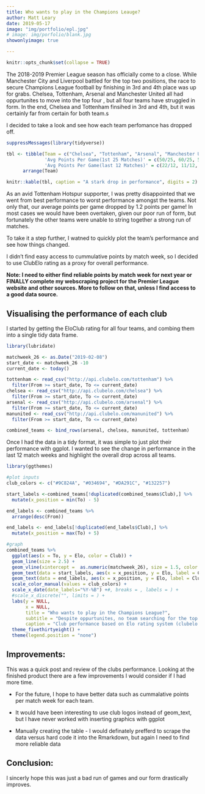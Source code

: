 ```yaml
---
title: Who wants to play in the Champions Leauge?
author: Matt Leary
date: 2019-05-17
image: "img/portfolio/epl.jpg"
# image: img/porfolio/blank.jpg
showonlyimage: true

---
```


```r
knitr::opts_chunk$set(collapse = TRUE)
```

The 2018-2019 Premier League season has officially come to a close.  While Manchester City and Liverpool battled for the top two positions, the race to secure Champions League football by finishing in 3rd and 4th place was up for grabs.  Chelsea, Tottenham, Arsenal and Manchester United all had oppurtunites to move into the top four , but all four teams have struggled in form.  In the end, Chelsea and Tottenham finsihed in 3rd and 4th, but it was certainly far from certain for both team.s


I decided to take a look and see how each team perfomance has dropped off. 

```r
suppressMessages(library(tidyverse))

tbl <- tibble(Team = c("Chelsea", "Tottenham", "Arsenal", "Manchester United"),
              'Avg Points Per Game(1st 25 Matches)' = c(50/25, 60/25, 50/25, 51/25),
              'Avg Points Per Game(last 12 Matches)' = c(22/12, 11/12, 20/12, 15/12)) %>% 
      arrange(Team)

knitr::kable(tbl, caption = "A stark drop in performance", digits = 2)             
```

As an avid Tottenham Hotspur supporter, I was pretty disappointed that we went from best performance to worst performance amongst the teams.  Not only that, our average points  per game dropped by 1.2 points per game!  In most cases we would have been overtaken, given our poor run of form, but fortunately the other teams were unable to  string together a strong run of matches.

To take it a step further, I watned to quickly plot the team's performance and see how things changed.

I didn't find easy access to cummulative points by match week, so I decided to use ClubElo rating as a proxy for overall performance.

**Note: I need to either find reliable points by match week for next year or FINALLY complete my webscraping project for the Premier League website and other sources.  More to follow on that, unless I find access to a good data source.**

## Visualising the performance of each club

I started by getting the EloClub rating for all four teams, and combing them into a single tidy data frame.

```r
library(lubridate)

matchweek_26 <- as.Date("2019-02-08")
start_date <- matchweek_26 -10
current_date <- today()

tottenham <- read_csv("http://api.clubelo.com/tottenham") %>% 
  filter(From >= start_date, To <= current_date) 
chelsea <- read_csv("http://api.clubelo.com/chelsea") %>% 
  filter(From >= start_date, To <= current_date) 
arsenal <- read_csv("http://api.clubelo.com/arsenal") %>% 
  filter(From >= start_date, To <= current_date)
manunited <- read_csv("http://api.clubelo.com/manunited") %>% 
  filter(From >= start_date, To <= current_date)

combined_teams <- bind_rows(arsenal, chelsea, manunited, tottenham)
```

Once I had the data in a tidy format, it was simple to just plot their performance with ggplot.  I wanted to see the change in performance in the last 12 match weeks and highlight the overall drop across all teams.


```r
library(ggthemes)

#plot inputs
club_colors <- c("#9C824A", "#034694", "#DA291C", "#132257")

start_labels <-combined_teams[!duplicated(combined_teams$Club),] %>% 
  mutate(x_position = min(To) - 5)

end_labels <- combined_teams %>% 
  arrange(desc(From))

end_labels <- end_labels[!duplicated(end_labels$Club),] %>% 
  mutate(x_position = max(To) + 5)

#graph
combined_teams %>% 
  ggplot(aes(x = To, y = Elo, color = Club)) +
  geom_line(size = 2.5) +
  geom_vline(xintercept =  as.numeric(matchweek_26), size = 1.5, color = "green") +
  geom_text(data = start_labels, aes(x = x_position, y = Elo, label = Club)) +
  geom_text(data = end_labels, aes(x = x_position, y = Elo, label = Club)) +
  scale_color_manual(values = club_colors) +
  scale_x_date(date_labels="%Y-%B") +#, breaks = , labels = ) +
  #scale_x_discrete("", limits = ) +
  labs(y = NULL,
       x = NULL,
       title = "Who wants to play in the Champions League?",
       subtitle = "Despite oppurtunites, no team searching for the top four has averaged 2 points per match for the last 12 matches",
       caption = "Club performance based on Elo rating system (clubelo.com)") + 
  theme_fivethirtyeight() +
  theme(legend.position = "none")
```


## Improvements:
This was a quick post and review of the clubs performance.  Looking at the finished product there are a few improvements I would consider if I had more time.

* For the future, I hope to have better data such as cummalative points per match week for each team. 

* It would have been interesting to use club logos instead of geom_text, but I have never worked with inserting graphics with ggplot

* Manually creating the table - I would definately prefferd to scrape the data versus hard code it into the Rmarkdown, but again I need to find more reliable data

## Conclusion:

I sincerly hope this was just a bad run of games and our form drastically improves.  

